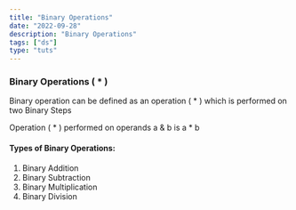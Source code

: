```yaml
---
title: "Binary Operations"
date: "2022-09-28"
description: "Binary Operations"
tags: ["ds"]
type: "tuts"
---
```


### Binary Operations ( \* )

Binary operation can be defined as an operation ( \* ) which is performed on two Binary Steps

Operation ( \* ) performed on operands a & b is a \* b

#### Types of Binary Operations:

1. Binary Addition
2. Binary Subtraction
3. Binary Multiplication
4. Binary Division
